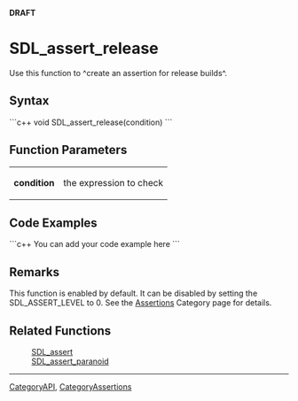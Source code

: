 <!-- pragma section-numbers off -->
<!-- pragma camelcase off -->
'''DRAFT'''

= SDL_assert_release =
Use this function to ^create an assertion for release builds^.


== Syntax ==
```c++
void SDL_assert_release(condition)
```

== Function Parameters ==
{|
|'''condition'''
|the expression to check
|}

== Code Examples ==
```c++
You can add your code example here
```

== Remarks ==
This function is enabled by default.  It can be disabled by setting the SDL_ASSERT_LEVEL to 0.  See the [[CategoryAssertions|Assertions]] Category page for details.

== Related Functions ==
:[[SDL_assert]]
:[[SDL_assert_paranoid]]

----
[[CategoryAPI]], [[CategoryAssertions]]
